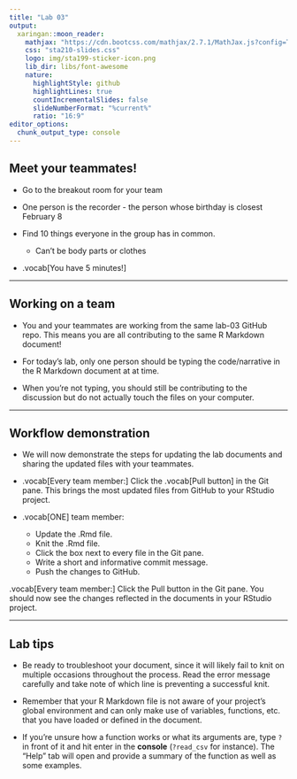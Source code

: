 ```yaml
---
title: "Lab 03"
output:
  xaringan::moon_reader:
    mathjax: "https://cdn.bootcss.com/mathjax/2.7.1/MathJax.js?config=TeX-MML-AM_HTMLorMML"
    css: "sta210-slides.css"
    logo: img/sta199-sticker-icon.png
    lib_dir: libs/font-awesome
    nature:
      highlightStyle: github
      highlightLines: true
      countIncrementalSlides: false
      slideNumberFormat: "%current%" 
      ratio: "16:9"
editor_options: 
  chunk_output_type: console
---
```


## Meet your teammates!

- Go to the breakout room for your team

- One person is the recorder - the person whose birthday is closest February 8

- Find 10 things everyone in the group has in common. 
  - Can't be body parts or clothes
  
- .vocab[You have 5 minutes!]

---

## Working on a team 

- You and your teammates are working from the same lab-03 GitHub repo. This means you are all contributing to the same R Markdown document!

- For today's lab, only one person should be typing the code/narrative in the R Markdown document at at time.

- When you're not typing, you should still be contributing to the discussion but do not actually touch the files on your computer.

---

## Workflow demonstration 

- We will now demonstrate the steps for updating the lab documents and sharing the updated files with your teammates.

- .vocab[Every team member:] Click the .vocab[Pull button] in the Git pane. This brings the most updated files from GitHub to your RStudio project.

- .vocab[ONE] team member:

  - Update the .Rmd file.
  - Knit the .Rmd file.
  - Click the box next to every file in the Git pane.
  - Write a short and informative commit message.
  - Push the changes to GitHub.

.vocab[Every team member:] Click the Pull button in the Git pane. You should now see the changes reflected in the documents in your RStudio project.

---

## Lab tips

- Be ready to troubleshoot your document, since it will likely fail to knit on multiple occasions throughout the process. Read the error message carefully and take note of which line is preventing a successful knit.

- Remember that your R Markdown file is not aware of your project's global environment and can only make use of variables, functions, etc. that you have loaded or defined in the document.

- If you're unsure how a function works or what its arguments are, type `?` in front of it and hit enter in the **console** (`?read_csv` for instance). The "Help" tab will open and provide a summary of the function as well as some examples.


